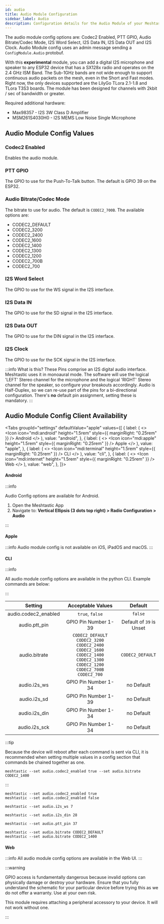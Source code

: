 ```yaml
---
id: audio
title: Audio Module Configuration
sidebar_label: Audio
description: Configuration details for the Audio Module of your Meshtastic device.
---
```



The audio module config options are: Codec2 Enabled, PTT GPIO, Audio Bitrate/Codec Mode, I2S Word Select, I2S Data IN, I2S Data OUT and I2S Clock. Audio Module config uses an admin message sending a `ConfigModule.Audio` protobuf.

With this **experimental** module, you can add a digital I2S microphone and speaker to any ESP32 device that has a SX128x radio and operates on the 2.4 GHz ISM Band. The Sub-1GHz bands are not wide enough to support continuous audio packets on the mesh, even in the Short and Fast modes. Right now, the only devices supported are the LilyGo TLora 2.1-1.8 and TLora T3S3 boards. The module has been designed for channels with 2kbit / sec of bandwidth or greater.

Required additional hardware:

- Max98357 - I2S 3W Class D Amplifier
- MSM261S4030H0 - I2S MEMS Low Noise Single Microphone

## Audio Module Config Values

### Codec2 Enabled

Enables the audio module.

### PTT GPIO

The GPIO to use for the Push-To-Talk button. The default is GPIO 39 on the ESP32.

### Audio Bitrate/Codec Mode

The bitrate to use for audio. The default is `CODEC2_700B`. The available options are:

- CODEC2_DEFAULT
- CODEC2_3200
- CODEC2_2400
- CODEC2_1600
- CODEC2_1400
- CODEC2_1300
- CODEC2_1200
- CODEC2_700B
- CODEC2_700

### I2S Word Select

The GPIO to use for the WS signal in the I2S interface.

### I2S Data IN

The GPIO to use for the SD signal in the I2S interface.

### I2S Data OUT

The GPIO to use for the DIN signal in the I2S interface.

### I2S Clock

The GPIO to use for the SCK signal in the I2S interface.

:::info What is this?
These Pins comprise an I2S digital audio interface. Meshtastic uses it in monoaural mode. The software will use the logical 'LEFT' Stereo channel for the microphone and the logical 'RIGHT' Stereo channel for the speaker, so configure your breakouts accordingly. Audio is Half-Duplex, so we can re-use part of the pins for a bi-directional configuration. There's **no** default pin assignment, setting these is mandatory.
:::

## Audio Module Config Client Availability

<Tabs
  groupId="settings"
  defaultValue="apple"
  values={[
    {
      label: (
        <>
          <Icon icon="mdi:android" height="1.5rem" style={{ marginRight: "0.25rem" }} /> Android
        </>
      ),
      value: "android",
    },
    {
      label: (
        <>
          <Icon icon="mdi:apple" height="1.5rem" style={{ marginRight: "0.25rem" }} /> Apple
        </>
      ),
      value: "apple",
    },
    {
      label: (
        <>
          <Icon icon="mdi:terminal" height="1.5rem" style={{ marginRight: "0.25rem" }} /> CLI
        </>
      ),
      value: "cli",
    },
    {
      label: (
        <>
          <Icon icon="mdi:internet" height="1.5rem" style={{ marginRight: "0.25rem" }} /> Web
        </>
      ),
      value: "web",
    },
  ]}>
<TabItem value="android">

#### Android

:::info

Audio Config options are available for Android.

1. Open the Meshtastic App
2. Navigate to: **Vertical Ellipsis (3 dots top right) > Radio Configuration > Audio**

:::

</TabItem>
<TabItem value="apple">

#### Apple

:::info
Audio module config is not available on iOS, iPadOS and macOS.
:::

</TabItem>
<TabItem value="cli">

#### CLI

:::info

All audio module config options are available in the python CLI. Example commands are below:

:::

|       Setting        |                                                        Acceptable Values                                                        |         Default          |
| :------------------: | :-----------------------------------------------------------------------------------------------------------------------------: | :----------------------: |
| audio.codec2_enabled |                                                         `true`, `false`                                                         |         `false`          |
|    audio.ptt_pin     |                                                      GPIO Pin Number 1-39                                                       | Default of `39` is Unset |
|    audio.bitrate     | `CODEC2_DEFAULT` `CODEC2_3200` `CODEC2_2400` `CODEC2_1600` `CODEC2_1400` `CODEC2_1300` `CODEC2_1200` `CODEC2_700B` `CODEC2_700` |     `CODEC2_DEFAULT`     |
|     audio.i2s_ws     |                                                      GPIO Pin Number 1-34                                                       |        no Default        |
|     audio.i2s_sd     |                                                      GPIO Pin Number 1-39                                                       |        no Default        |
|    audio.i2s_din     |                                                      GPIO Pin Number 1-34                                                       |        no Default        |
|    audio.i2s_sck     |                                                      GPIO Pin Number 1-34                                                       |        no Default        |

:::tip

Because the device will reboot after each command is sent via CLI, it is recommended when setting multiple values in a config section that commands be chained together as one.

```shell title="Example:"
meshtastic --set audio.codec2_enabled true --set audio.bitrate CODEC2_1400
```

:::

```shell title="Enable / Disable Module"
meshtastic --set audio.codec2_enabled true
meshtastic --set audio.codec2_enabled false
```

```shell title="Set WS to GPIO pin number 7"
meshtastic --set audio.i2s_ws 7
```

```shell title="Set DIN to GPIO pin number 28"
meshtastic --set audio.i2s_din 28
```

```shell title="Set PTT to GPIO pin number 37"
meshtastic --set audio.ptt_pin 37
```

```shell title="Set Codec Bitrate"
meshtastic --set audio.bitrate CODEC2_DEFAULT
meshtastic --set audio.bitrate CODEC2_1400
```

</TabItem>
<TabItem value="web">

#### Web

:::info
All audio module config options are available in the Web UI.
:::

</TabItem>
</Tabs>

:::warning

GPIO access is fundamentally dangerous because invalid options can physically damage or destroy your hardware. Ensure that you fully understand the schematic for your particular device before trying this as we do not offer a warranty. Use at your own risk.

This module requires attaching a peripheral accessory to your device. It will not work without one.

:::
